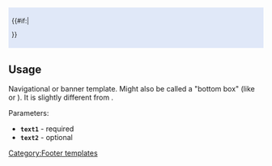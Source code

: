 <!--
--><div class="widebox center" style="background:#e0e8f8; font-size:90%; margin-top:40px; padding:0.5em;"><!--
    --><div style="margin:auto 0.5em;">{{{text1}}}</div><!--
    -->{{#if:{{{text2|}}}|<div style="margin:auto 0.5em;">{{{text2}}}</div>}}<!--
--></div><noinclude>
== Usage ==
Navigational or banner template. Might also be called a "bottom box" (like {{tl|Top box}} or {{tl|Side box}}). It is slightly different from {{tl|Navbox}}.

Parameters:
* '''<code><nowiki>text1</nowiki></code>''' - required
* '''<code><nowiki>text2</nowiki></code>''' - optional

[[Category:Footer templates]]
</noinclude>